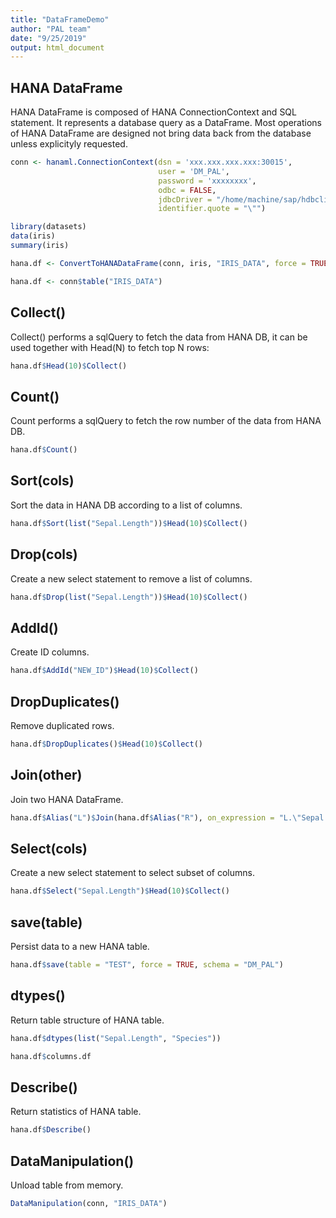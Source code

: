 ```yaml
---
title: "DataFrameDemo"
author: "PAL team"
date: "9/25/2019"
output: html_document
---
```


## HANA DataFrame
HANA DataFrame is composed of HANA ConnectionContext and SQL statement. It represents a database query as a DataFrame. Most operations of HANA DataFrame are designed not bring data back from the database unless explicityly requested.

```r
conn <- hanaml.ConnectionContext(dsn = 'xxx.xxx.xxx.xxx:30015',
                                 user = 'DM_PAL',
                                 password = 'xxxxxxxx',
                                 odbc = FALSE,
                                 jdbcDriver = "/home/machine/sap/hdbclient/ngdbc.jar",
                                 identifier.quote = "\"")
```

```r

library(datasets)
data(iris)
summary(iris)
```

```r
hana.df <- ConvertToHANADataFrame(conn, iris, "IRIS_DATA", force = TRUE, native = TRUE)
```

```r
hana.df <- conn$table("IRIS_DATA")
```

## Collect()
Collect() performs a sqlQuery to fetch the data from HANA DB, it can be used together with Head(N) to fetch top N rows:

```r
hana.df$Head(10)$Collect()
```

## Count()
Count performs a sqlQuery to fetch the row number of the data from HANA DB.

```r
hana.df$Count()
```

## Sort(cols)
Sort the data in HANA DB according to a list of columns.

```r
hana.df$Sort(list("Sepal.Length"))$Head(10)$Collect()
```

## Drop(cols)
Create a new select statement to remove a list of columns.

```r
hana.df$Drop(list("Sepal.Length"))$Head(10)$Collect()
```

## AddId()
Create ID columns.
```r
hana.df$AddId("NEW_ID")$Head(10)$Collect()
```

## DropDuplicates()
Remove duplicated rows.
```r
hana.df$DropDuplicates()$Head(10)$Collect()
```

## Join(other)
Join two HANA DataFrame.
```r
hana.df$Alias("L")$Join(hana.df$Alias("R"), on_expression = "L.\"Sepal.Length\" = R.\"Sepal.Length\"")$Head(10)$Collect()
```

## Select(cols)
Create a new select statement to select subset of columns.
```r
hana.df$Select("Sepal.Length")$Head(10)$Collect()
```

## save(table)
Persist data to a new HANA table.
```r
hana.df$save(table = "TEST", force = TRUE, schema = "DM_PAL")
```

## dtypes()
Return table structure of HANA table.
```r
hana.df$dtypes(list("Sepal.Length", "Species"))
```

```r
hana.df$columns.df
```

## Describe()
Return statistics of HANA table.
```r
hana.df$Describe()
```

## DataManipulation()
Unload table from memory.
```r
DataManipulation(conn, "IRIS_DATA")
```

